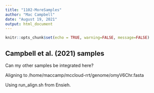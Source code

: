 ```yaml
---
title: "1102-MoreSamples"
author: "Mac Campbell"
date: "August 19, 2021"
output: html_document
---
```


```r
knitr::opts_chunk$set(echo = TRUE, warning=FALSE, message=FALSE)
```

## Campbell et al. (2021) samples

Can my other samples be integrated here?

Aligning to /home/maccamp/mccloud-rrt/genome/omyV6Chr.fasta    

Using run_align.sh from Ensieh.    
